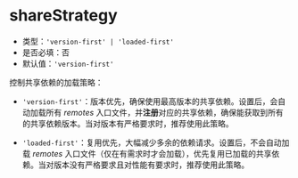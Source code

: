 # shareStrategy

- 类型：`'version-first' | 'loaded-first'`
- 是否必填：否
- 默认值：`'version-first'`

控制共享依赖的加载策略：

- `'version-first'`：版本优先，确保使用最高版本的共享依赖。设置后，会自动加载所有 *remotes* 入口文件，并**注册**对应的共享依赖，确保能获取到所有的共享依赖版本。当对版本有严格要求时，推荐使用此策略。

- `'loaded-first'`：复用优先，大幅减少多余的依赖请求。设置后，不会自动加载 *remotes* 入口文件（仅在有需求时才会加载），优先复用已加载的共享依赖。当对版本没有严格要求且对性能有要求时，推荐使用此策略。
